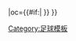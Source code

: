 {{fb team |t=-{zh-hans:西布罗姆维奇;zh-hk:西布朗}- |tan=西布罗姆维奇足球俱乐部 |tc=ENG |abb={{#if:{{{abb|}}}|WBA{{0}}}}|oc={{#if:{{{oc|}}}|{{{oc}}} }} }}<!-- --><noinclude>[[Category:足球模板]]</noinclude>